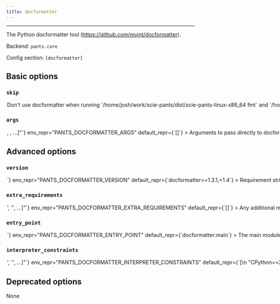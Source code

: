 ```yaml
---
title: docformatter
---
```



---

The Python docformatter tool (https://github.com/myint/docformatter).

Backend: <span className="color--primary">`pants.core`</span>

Config section: <span className="color--primary">`[docformatter]`</span>

<span className={styles.options}>

## Basic options

### `skip`

<Option
  cli_repr={`--[no-]docformatter-skip`}
  env_repr="PANTS_DOCFORMATTER_SKIP"
  default_repr={`False`}
>
  Don&#x27;t use docformatter when running
  `/home/josh/work/scie-pants/dist/scie-pants-linux-x86_64 fmt` and
  `/home/josh/work/scie-pants/dist/scie-pants-linux-x86_64 lint`.
</Option>

### `args`

<Option
  cli_repr={`--docformatter-args="[<shell_str>, <shell_str>, ...]"`}
  env_repr="PANTS_DOCFORMATTER_ARGS"
  default_repr={`[]`}
>
  Arguments to pass directly to docformatter, e.g.
  `--docformatter-args="--wrap-summaries=100 --pre-summary-newline"`.
</Option>

## Advanced options

### `version`

<Option
  cli_repr={`--docformatter-version=<str>`}
  env_repr="PANTS_DOCFORMATTER_VERSION"
  default_repr={`docformatter>=1.3.1,<1.4`}
>
  Requirement string for the tool.
</Option>

### `extra_requirements`

<Option
  cli_repr={`--docformatter-extra-requirements="['<str>', '<str>', ...]"`}
  env_repr="PANTS_DOCFORMATTER_EXTRA_REQUIREMENTS"
  default_repr={`[]`}
>
  Any additional requirement strings to use with the tool. This is useful if the
  tool allows you to install plugins or if you need to constrain a dependency to
  a certain version.
</Option>

### `entry_point`

<Option
  cli_repr={`--docformatter-entry-point=<str>`}
  env_repr="PANTS_DOCFORMATTER_ENTRY_POINT"
  default_repr={`docformatter:main`}
>
  The main module for the tool. Usually, you will not want to change this from
  the default.
</Option>

### `interpreter_constraints`

<Option
  cli_repr={`--docformatter-interpreter-constraints="['<str>', '<str>', ...]"`}
  env_repr="PANTS_DOCFORMATTER_INTERPRETER_CONSTRAINTS"
  default_repr={`[\n  "CPython==2.7.*",\n  "CPython>=3.4,<3.9"\n]`}
>
  Python interpreter constraints for this tool.
</Option>

## Deprecated options

None

</span>
